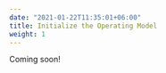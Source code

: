```yaml
---
date: "2021-01-22T11:35:01+06:00"
title: Initialize the Operating Model
weight: 1
---
```


Coming soon!
